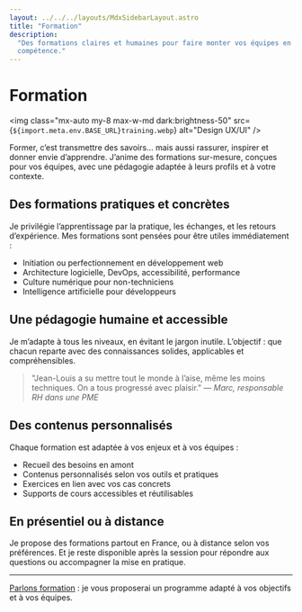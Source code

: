```yaml
---
layout: ../../../layouts/MdxSidebarLayout.astro
title: "Formation"
description:
  "Des formations claires et humaines pour faire monter vos équipes en
  compétence."
---
```



# Formation

<img
  class="mx-auto my-8 max-w-md dark:brightness-50"
  src={`${import.meta.env.BASE_URL}training.webp`}
  alt="Design UX/UI"
/>

Former, c’est transmettre des savoirs… mais aussi rassurer, inspirer et donner
envie d’apprendre. J’anime des formations sur-mesure, conçues pour vos équipes,
avec une pédagogie adaptée à leurs profils et à votre contexte.

## Des formations pratiques et concrètes

Je privilégie l’apprentissage par la pratique, les échanges, et les retours
d’expérience. Mes formations sont pensées pour être utiles immédiatement :

- Initiation ou perfectionnement en développement web
- Architecture logicielle, DevOps, accessibilité, performance
- Culture numérique pour non-techniciens
- Intelligence artificielle pour développeurs

## Une pédagogie humaine et accessible

Je m’adapte à tous les niveaux, en évitant le jargon inutile. L’objectif : que
chacun reparte avec des connaissances solides, applicables et compréhensibles.

> "Jean-Louis a su mettre tout le monde à l’aise, même les moins techniques. On
> a tous progressé avec plaisir." — _Marc, responsable RH dans une PME_

## Des contenus personnalisés

Chaque formation est adaptée à vos enjeux et à vos équipes :

- Recueil des besoins en amont
- Contenus personnalisés selon vos outils et pratiques
- Exercices en lien avec vos cas concrets
- Supports de cours accessibles et réutilisables

## En présentiel ou à distance

Je propose des formations partout en France, ou à distance selon vos
préférences. Et je reste disponible après la session pour répondre aux questions
ou accompagner la mise en pratique.

---

[Parlons formation](../fr/contact) : je vous proposerai un programme adapté à
vos objectifs et à vos équipes.
